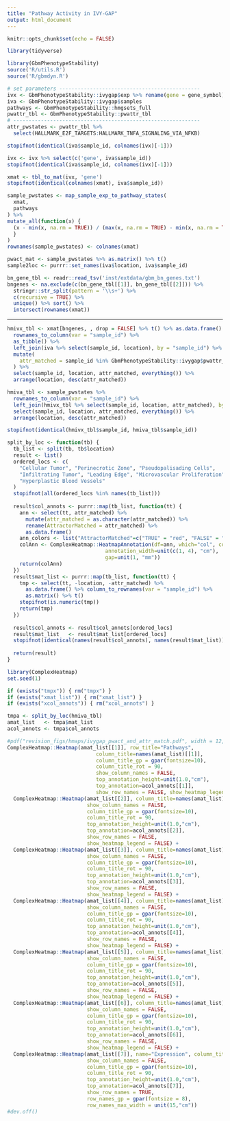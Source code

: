 ```yaml
---
title: "Pathway Activity in IVY-GAP"
output: html_document
---
```


```r
knitr::opts_chunk$set(echo = FALSE)
```

```r
library(tidyverse)

library(GbmPhenotypeStability)
source('R/utils.R')
source('R/gbmdyn.R')

# set parameters ----------------------------------------------
ivx <- GbmPhenotypeStability::ivygap$exp %>% rename(gene = gene_symbol)
iva <- GbmPhenotypeStability::ivygap$samples
pathways <- GbmPhenotypeStability::hmgsets_full
pwattr_tbl <- GbmPhenotypeStability::pwattr_tbl
# -------------------------------------------------------------
attr_pwstates <- pwattr_tbl %>%
  select(HALLMARK_E2F_TARGETS:HALLMARK_TNFA_SIGNALING_VIA_NFKB)

stopifnot(identical(iva$sample_id, colnames(ivx)[-1]))

ivx <- ivx %>% select(c('gene', iva$sample_id))
stopifnot(identical(iva$sample_id, colnames(ivx)[-1]))

xmat <- tbl_to_mat(ivx, 'gene')
stopifnot(identical(colnames(xmat), iva$sample_id))

sample_pwstates <- map_sample_exp_to_pathway_states(
  xmat,
  pathways
) %>%
mutate_all(function(x) { 
  (x - min(x, na.rm = TRUE)) / (max(x, na.rm = TRUE) - min(x, na.rm = TRUE))
  }
)
rownames(sample_pwstates) <- colnames(xmat)

pwact_mat <- sample_pwstates %>% as.matrix() %>% t()
sample2loc <- purrr::set_names(iva$location, iva$sample_id)

bn_gene_tbl <- readr::read_tsv('inst/extdata/gbm_bn_genes.txt')
bngenes <- na.exclude(c(bn_gene_tbl[[1]], bn_gene_tbl[[2]])) %>%
  stringr::str_split(pattern = '\\s+') %>%
  c(recursive = TRUE) %>%
  unique() %>% sort() %>%
  intersect(rownames(xmat))

```

---------------------------------------------------------------------------------------------------

```r

hmivx_tbl <- xmat[bngenes, , drop = FALSE] %>% t() %>% as.data.frame() %>%
  rownames_to_column(var = "sample_id") %>%
  as_tibble() %>%
  left_join(iva %>% select(sample_id, location), by = "sample_id") %>%
  mutate(
    attr_matched = sample_id %in% GbmPhenotypeStability::ivygap$pwattr_match_tbl$sample_id
  ) %>%
  select(sample_id, location, attr_matched, everything()) %>%
  arrange(location, desc(attr_matched))

hmiva_tbl <- sample_pwstates %>%
  rownames_to_column(var = "sample_id") %>%
  left_join(hmivx_tbl %>% select(sample_id, location, attr_matched), by = "sample_id") %>%
  select(sample_id, location, attr_matched, everything()) %>%
  arrange(location, desc(attr_matched))

stopifnot(identical(hmivx_tbl$sample_id, hmiva_tbl$sample_id))
```


```r
split_by_loc <- function(tb) {
  tb_list <- split(tb, tb$location)
  result <- list()
  ordered_locs <- c(
    "Cellular Tumor", "Perinecrotic Zone", "Pseudopalisading Cells", 
    "Infiltrating Tumor", "Leading Edge", "Microvascular Proliferation",
    "Hyperplastic Blood Vessels" 
  )
  stopifnot(all(ordered_locs %in% names(tb_list)))
  
  result$col_annots <- purrr::map(tb_list, function(tt) {
    ann <- select(tt, attr_matched) %>%
      mutate(attr_matched = as.character(attr_matched)) %>%
      rename(AttractorMatched = attr_matched) %>%
      as.data.frame()
    ann_colors <- list("AttractorMatched"=c("TRUE" = "red", "FALSE" = "black"))
    colAnn <- ComplexHeatmap::HeatmapAnnotation(df=ann, which="col", col=ann_colors, 
                                annotation_width=unit(c(1, 4), "cm"), 
                                gap=unit(1, "mm"))
    return(colAnn)
  })
  result$mat_list <- purrr::map(tb_list, function(tt) {
    tmp <- select(tt, -location, -attr_matched) %>% 
      as.data.frame() %>% column_to_rownames(var = "sample_id") %>%
      as.matrix() %>% t()
    stopifnot(is.numeric(tmp))
    return(tmp)
  })
  
  result$col_annots <- result$col_annots[ordered_locs]
  result$mat_list   <- result$mat_list[ordered_locs]
  stopifnot(identical(names(result$col_annots), names(result$mat_list)))
  
  return(result)
}
```




```r
library(ComplexHeatmap)
set.seed(1)

if (exists("tmpx")) { rm("tmpx") }
if (exists("xmat_list")) { rm("xmat_list") }
if (exists("xcol_annots")) { rm("xcol_annots") }

tmpa <- split_by_loc(hmiva_tbl)
amat_list   <- tmpa$mat_list
acol_annots <- tmpa$col_annots

#pdf("revision_figs/hmaps/ivygap_pwact_and_attr_match.pdf", width = 12, height = 6)
ComplexHeatmap::Heatmap(amat_list[[1]], row_title="Pathways", 
                             column_title=names(amat_list)[[1]],
                             column_title_gp = gpar(fontsize=10),
                             column_title_rot = 90,
                             show_column_names = FALSE,
                             top_annotation_height=unit(1.0,"cm"), 
                             top_annotation=acol_annots[[1]],
                             show_row_names = FALSE, show_heatmap_legend = FALSE) +
  ComplexHeatmap::Heatmap(amat_list[[2]], column_title=names(amat_list)[[2]], 
                          show_column_names = FALSE,
                          column_title_gp = gpar(fontsize=10),
                          column_title_rot = 90,
                          top_annotation_height=unit(1.0,"cm"), 
                          top_annotation=acol_annots[[2]],
                          show_row_names = FALSE, 
                          show_heatmap_legend = FALSE) +
  ComplexHeatmap::Heatmap(amat_list[[3]], column_title=names(amat_list)[[3]], 
                          show_column_names = FALSE, 
                          column_title_gp = gpar(fontsize=10),
                          column_title_rot = 90,
                          top_annotation_height=unit(1.0,"cm"), 
                          top_annotation=acol_annots[[3]],
                          show_row_names = FALSE, 
                          show_heatmap_legend = FALSE) +
  ComplexHeatmap::Heatmap(amat_list[[4]], column_title=names(amat_list)[[4]],
                          show_column_names = FALSE, 
                          column_title_gp = gpar(fontsize=10),
                          column_title_rot = 90,
                          top_annotation_height=unit(1.0,"cm"), 
                          top_annotation=acol_annots[[4]],
                          show_row_names = FALSE, 
                          show_heatmap_legend = FALSE) +
  ComplexHeatmap::Heatmap(amat_list[[5]], column_title=names(amat_list)[[5]],
                          show_column_names = FALSE, 
                          column_title_gp = gpar(fontsize=10),
                          column_title_rot = 90,
                          top_annotation_height=unit(1.0,"cm"), 
                          top_annotation=acol_annots[[5]],
                          show_row_names = FALSE, 
                          show_heatmap_legend = FALSE) +
  ComplexHeatmap::Heatmap(amat_list[[6]], column_title=names(amat_list)[[6]],
                          show_column_names = FALSE, 
                          column_title_gp = gpar(fontsize=10),
                          column_title_rot = 90,
                          top_annotation_height=unit(1.0,"cm"), 
                          top_annotation=acol_annots[[6]],
                          show_row_names = FALSE, 
                          show_heatmap_legend = FALSE) +
  ComplexHeatmap::Heatmap(amat_list[[7]], name="Expression", column_title=names(amat_list)[[7]],
                          show_column_names = FALSE,
                          column_title_gp = gpar(fontsize=10),
                          column_title_rot = 90,
                          top_annotation_height=unit(1.0,"cm"), 
                          top_annotation=acol_annots[[7]],
                          show_row_names = TRUE,
                          row_names_gp = gpar(fontsize = 8),
                          row_names_max_width = unit(15,"cm"))
#dev.off()

```



